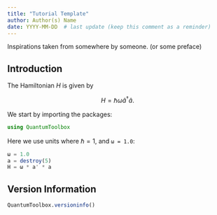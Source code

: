 ```yaml
---
title: "Tutorial Template"
author: Author(s) Name
date: YYYY-MM-DD  # last update (keep this comment as a reminder)
---
```


Inspirations taken from somewhere by someone. (or some preface)

## Introduction

The Hamiltonian $H$ is given by

$$
H = \hbar \omega \hat{a}^\dagger \hat{a}.
$$

We start by importing the packages:

```julia
using QuantumToolbox
```

Here we use units where $\hbar = 1$, and `ω = 1.0`:

```julia
ω = 1.0
a = destroy(5)
H = ω * a' * a
```

## Version Information
```julia
QuantumToolbox.versioninfo()
```
